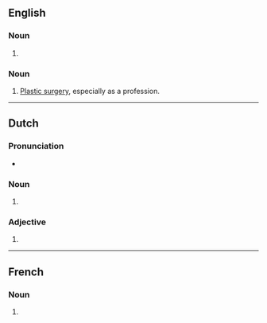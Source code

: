 {{also|plàstics}}
==English==

===Noun===
{{head|en|noun form}}

# {{plural of|en|plastic}}

===Noun===
{{en-noun|-}}

# [[plastic surgery|Plastic surgery]], especially as a profession.

----

==Dutch==

===Pronunciation===
* {{audio|nl|Nl-plastics.ogg|Audio}}

===Noun===
{{head|nl|noun plural form}}

# {{plural of|nl|plastic}}

===Adjective===
{{head|nl|adjective form}}

# {{inflection of|nl|plastic||par}}

----

==French==

===Noun===
{{head|fr|noun plural form|g=?}}

# {{plural of|fr|plastic}}